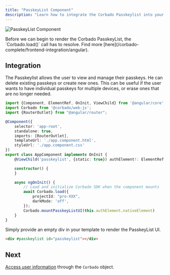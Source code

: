 ```yaml
---
title: "PasskeyList Component"
description: "Learn how to integrate the Corbado Passkeylist into your Angular application."
---
```



![PasskeyList Component](/images/frontend-integration/ui-components/passkeylist/passkeylist.webp)

<Warning>
    Before we can begin to render the Corbado PasskeyList, the `Corbado.load()` call has to resolve.
    Find more [here](/corbado-complete/frontend-integration/angular).
</Warning>

## Integration

The Passkeylist allows the user to view and manage their passkeys.
He can delete existing passkeys or create new ones.
This can be useful if the user wants to have individual passkeys for multiple devices, or erase ones
that are no longer needed.

```ts app.component.ts
import {Component, ElementRef, OnInit, ViewChild} from '@angular/core';
import Corbado from '@corbado/web-js';
import {RouterOutlet} from "@angular/router";

@Component({
    selector: 'app-root',
    standalone: true,
    imports: [RouterOutlet],
    templateUrl: './app.component.html',
    styleUrl: './app.component.css'
})
export class AppComponent implements OnInit {
    @ViewChild('passkeylist', {static: true}) authElement!: ElementRef;

    constructor() {
    }

    async ngOnInit() {
        // Load and initialize Corbado SDK when the component mounts
        await Corbado.load({
            projectId: "pro-XXX",
            darkMode: 'off',
        });
        Corbado.mountPasskeyListUI(this.authElement.nativeElement)
    }
}
```

Simply provide an empty div in your template to render the PasskeyList UI.

```html app.component.html
<div #passkeylist id="passkeylist"></div>
```

<StylingTranslationCards />

## Next

[Access user information](/corbado-complete/frontend-integration/angular/authentication-state) through the `Corbado` object.